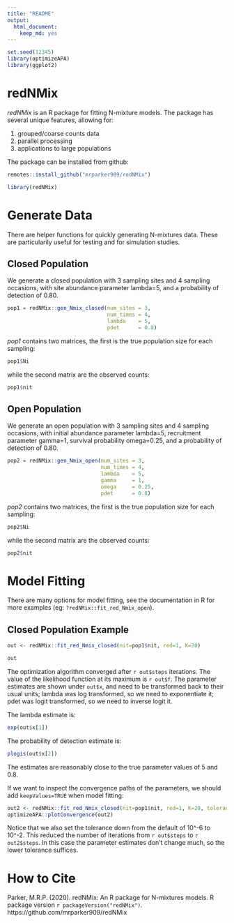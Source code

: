 ```yaml
---
title: "README"
output:
  html_document:
    keep_md: yes
---
```


```r
set.seed(12345)
library(optimizeAPA)
library(ggplot2)
```

# redNMix

_redNMix_ is an R package for fitting N-mixture models. The package has several unique features, allowing for:

1. grouped/coarse counts data  
2. parallel processing  
3. applications to large populations

The package can be installed from github:

```r
remotes::install_github("mrparker909/redNMix")
```

```r
library(redNMix)
```

# Generate Data

There are helper functions for quickly generating N-mixtures data. These are particularily useful for testing and for simulation studies.

## Closed Population

We generate a closed population with 3 sampling sites and 4 sampling occasions, with site abundance parameter lambda=5, and a probability of detection of 0.80.

```r
pop1 = redNMix::gen_Nmix_closed(num_sites = 3,
                                num_times = 4,
                                lambda    = 5,
                                pdet      = 0.8)
```

_pop1_ contains two matrices, the first is the true population size for each sampling:

```r
pop1$Ni
```

while the second matrix are the observed counts:

```r
pop1$nit
```

## Open Population

We generate an open population with 3 sampling sites and 4 sampling occasions, with initial abundance parameter lambda=5, recruitment parameter gamma=1, survival probability omega=0.25, and a probability of detection of 0.80.

```r
pop2 = redNMix::gen_Nmix_open(num_sites = 3,
                              num_times = 4,
                              lambda    = 5,
                              gamma     = 1,
                              omega     = 0.25,
                              pdet      = 0.8)
```

_pop2_ contains two matrices, the first is the true population size for each sampling:

```r
pop2$Ni
```

while the second matrix are the observed counts:

```r
pop2$nit
```

# Model Fitting

There are many options for model fitting, see the documentation in R for more examples (eg: `?redNMix::fit_red_Nmix_open`). 

## Closed Population Example

```r
out <- redNMix::fit_red_Nmix_closed(nit=pop1$nit, red=1, K=20)
```

```r
out
```

The optimization algorithm converged after `r out$steps` iterations. The value of the likelihood function at its maximum is `r out$f`. The parameter estimates are shown under `out$x`, and need to be transformed back to their usual units; lambda was log transformed, so we need to exponentiate it; pdet was logit transformed, so we need to inverse logit it.

The lambda estimate is:

```r
exp(out$x[1])
```

The probability of detection estimate is:

```r
plogis(out$x[2])
```

The estimates are reasonably close to the true parameter values of 5 and 0.8.

If we want to inspect the convergence paths of the parameters, we should add `keepValues=TRUE` when model fitting:

```r
out2 <- redNMix::fit_red_Nmix_closed(nit=pop1$nit, red=1, K=20, tolerance=10^-2, keepValues=TRUE)
optimizeAPA::plotConvergence(out2)
```

Notice that we also set the tolerance down from the default of 10^-6 to 10^-2. This reduced the number of iterations from `r out$steps` to `r out2$steps`. In this case the parameter estimates don't change much, so the lower tolerance suffices.

# How to Cite

Parker, M.R.P. (2020). redNMix: An R package for N-mixtures models. R package version `r packageVersion("redNMix")`. https://github.com/mrparker909/redNMix



